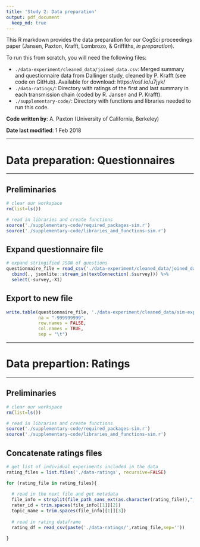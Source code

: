 ```yaml
---
title: 'Study 2: Data preparation'
output: pdf_document
  keep_md: true
---
```


This R markdown provides the data preparation for our CogSci proceedings paper (Jansen, Paxton, Krafft, Lombrozo, & Griffiths, *in preparation*).

To run this from scratch, you will need the following files:

* `./data-experiment/cleaned_data/joined_data.csv`: Merged summary and questionnaire data from Dallinger study, cleaned by P. Krafft (see code on GitHub). Available for download: https://osf.io/u7jyk/
* `./data-ratings/`: Directory with ratings of the first and last summary in each transmission chain (coded by R. Jansen and P. Krafft).
* `./supplementary-code/`: Directory with functions and libraries needed to run this code.

**Code written by**: A. Paxton (University of California, Berkeley)

**Date last modified**: 1 Feb 2018

***

# Data preparation: Questionnaires

***

## Preliminaries

```r

# clear our workspace
rm(list=ls())

# read in libraries and create functions
source('./supplementary-code/required_packages-sim.r')
source('./supplementary-code/libraries_and_functions-sim.r')

```

## Expand questionnaire file

```r

# expand stringified JSON of questions
questionnaire_file = read_csv('./data-experiment/cleaned_data/joined_data.csv') %>%
  cbind(., jsonlite::stream_in(textConnection(.$survey))) %>%
  select(-survey,-X1)

```

## Export to new file

```r

write.table(questionnaire_file, './data-experiment/cleaned_data/sim-expanded_questionnaire.csv', 
            na = "-999999999",
            row.names = FALSE,
            col.names = TRUE,
            sep = "\t")

```


***

# Data prepartion: Ratings

***

## Preliminaries

```r

# clear our workspace
rm(list=ls())

# read in libraries and create functions
source('./supplementary-code/required_packages-sim.r')
source('./supplementary-code/libraries_and_functions-sim.r')

```

## Concatenate ratings files

```r

# get list of individual experiments included in the data
rating_files = list.files('./data-ratings', recursive=FALSE)

for (rating_file in rating_files){
  
  # read in the next file and get metadata
  file_info = strsplit(file_path_sans_ext(as.character(rating_file)),"_|-")
  rater_id = trim.spaces(file_info[[1]][2])
  topic_name = trim.spaces(file_info[[1]][3])
  
  # read in rating dataframe
  rating_df = read_csv(paste('./data-ratings/',rating_file,sep=''))

}


```
